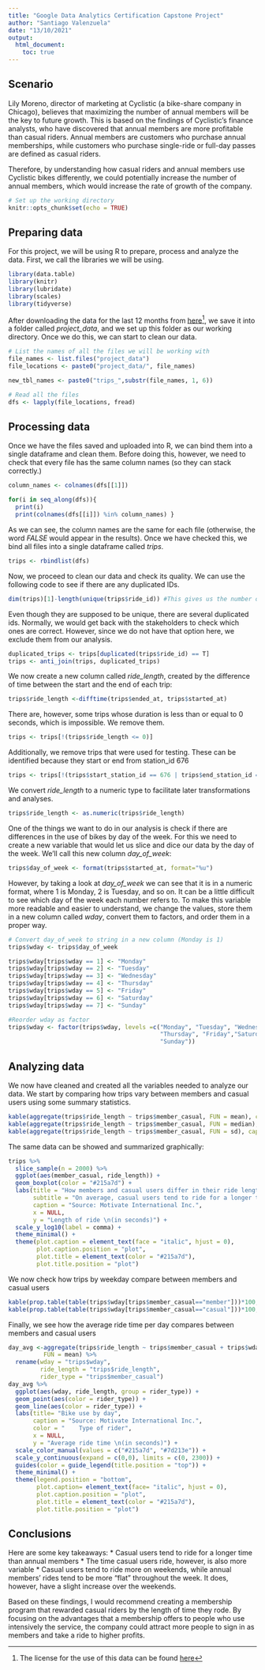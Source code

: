 ---
title: "Google Data Analytics Certification Capstone Project"
author: "Santiago Valenzuela"
date: "13/10/2021"
output:
  html_document:
    toc: true
---

## Scenario

Lily Moreno, director of marketing at Cyclistic (a bike-share company in
Chicago), believes that maximizing the number of annual members will be the key to
future growth. This is based on the findings of Cyclistic’s finance analysts,
who have discovered that annual members are more profitable than casual riders.
Annual members are customers who purchase annual memberships, while customers who
purchase single-ride or full-day passes are defined as casual riders.

Therefore, by understanding how casual riders and annual members use Cyclistic
bikes differently, we could potentially increase the number of annual members, which would
increase the rate of growth of the company.

```{r setup, include=FALSE}
# Set up the working directory
knitr::opts_chunk$set(echo = TRUE)
```

## Preparing data
For this project, we will be using R to prepare, process and analyze the data. First, we call the libraries we will be using.
```{r, echo = T, warning=FALSE, results='hide'}
library(data.table)
library(knitr)
library(lubridate)
library(scales)
library(tidyverse)
```

After downloading the data for the last 12 months from [here](https://divvy-tripdata.s3.amazonaws.com/index.html)^[The license for the use of this data can be found [here](https://www.divvybikes.com/data-license-agreement)], we save it into a folder called _project_data_, and we set up this folder as our working directory. Once we do this, we can start to clean our data.

```{r results='hide'}
# List the names of all the files we will be working with
file_names <- list.files("project_data")
file_locations <- paste0("project_data/", file_names)

new_tbl_names <- paste0("trips_",substr(file_names, 1, 6))

# Read all the files
dfs <- lapply(file_locations, fread)
```

## Processing data

Once we have the files saved and uploaded into R, we can bind them into a single dataframe and clean them. Before doing this, however, we need to check that every file has the same column names (so they can stack correctly.)

```{r}
column_names <- colnames(dfs[[1]])

for(i in seq_along(dfs)){
  print(i)
  print(colnames(dfs[[i]]) %in% column_names) }
```

As we can see, the column names are the same for each file (otherwise, the word _FALSE_ would appear in the results). Once we have checked this, we bind all files into a single dataframe called _trips_. 
```{r}
trips <- rbindlist(dfs)
```

Now, we proceed to clean our data and check its quality. We can use the following code to see if there are any duplicated IDs.

```{r}
dim(trips)[1]-length(unique(trips$ride_id)) #This gives us the number of NON unique ride IDs
```

Even though they are supposed to be unique, there are several duplicated ids. Normally, we would get back with the stakeholders to check which ones are correct. However, since we do not have that option here, we exclude them from our analysis. 
```{r results='hide'}
duplicated_trips <- trips[duplicated(trips$ride_id) == T]
trips <- anti_join(trips, duplicated_trips)
```

We now create a new column called _ride_length_, created by the difference of time between the start and the end of each trip:
```{r}
trips$ride_length <-difftime(trips$ended_at, trips$started_at)
```

There are, however, some trips whose duration is less than or equal to 0 seconds, which is impossible. We remove them.
```{r}
trips <- trips[!(trips$ride_length <= 0)]
```

Additionally, we remove trips that were used for testing. These can be identified because they start or end from station_id 676
```{r}
trips <- trips[!(trips$start_station_id == 676 | trips$end_station_id == 676)]
```

We convert _ride_length_ to a  numeric type to facilitate later transformations and analyses.
```{r}
trips$ride_length <- as.numeric(trips$ride_length)
```

One of the things we want to do in our analysis is check if there are differences in the use of bikes by day of the week. For this we need to create a new variable that would let us slice and dice our data by the day of the week. We'll call this new column _day_of_week_:

```{r}
trips$day_of_week <- format(trips$started_at, format="%u")
```

However, by taking a look at _day_of_week_ we can see that it is in a numeric format, where 1 is Monday, 2 is Tuesday, and so on. It can be a little difficult to see which day of the week each number refers to. To make this variable more readable and easier to understand, we change the values, store them in a new column called _wday_, convert them to factors, and order them in a proper way.

```{r}
# Convert day_of_week to string in a new column (Monday is 1)
trips$wday <- trips$day_of_week

trips$wday[trips$wday == 1] <- "Monday"
trips$wday[trips$wday == 2] <- "Tuesday"
trips$wday[trips$wday == 3] <- "Wednesday"
trips$wday[trips$wday == 4] <- "Thursday"
trips$wday[trips$wday == 5] <- "Friday"
trips$wday[trips$wday == 6] <- "Saturday"
trips$wday[trips$wday == 7] <- "Sunday"

#Reorder wday as factor
trips$wday <- factor(trips$wday, levels =c("Monday", "Tuesday", "Wednesday",
                                           "Thursday", "Friday","Saturday",
                                           "Sunday"))
```

## Analyzing data

We now have cleaned and created all the variables needed to analyze our data. We start by comparing how trips vary between members and casual users using some summary statistics. 

```{r}
kable(aggregate(trips$ride_length ~ trips$member_casual, FUN = mean), caption = "Mean ride length")
kable(aggregate(trips$ride_length ~ trips$member_casual, FUN = median), caption = "Median ride length")
kable(aggregate(trips$ride_length ~ trips$member_casual, FUN = sd), caption = "Ride length standard deviation ")
```

The same data can be showed and summarized graphically:

```{r echo=FALSE}
trips %>%
  slice_sample(n = 2000) %>%
  ggplot(aes(member_casual, ride_length)) +
  geom_boxplot(color = "#215a7d") +
  labs(title = "How members and casual users differ in their ride length",
       subtitle = "On average, casual users tend to ride for a longer time than annual members",
       caption = "Source: Motivate International Inc.",
       x = NULL,
       y = "Length of ride \n(in seconds)") +
  scale_y_log10(label = comma) +
  theme_minimal() +
  theme(plot.caption = element_text(face = "italic", hjust = 0),
        plot.caption.position = "plot",
        plot.title = element_text(color = "#215a7d"),
        plot.title.position = "plot")
```

We now check how trips by weekday compare between members and casual users
```{r echo=FALSE}
kable(prop.table(table(trips$wday[trips$member_casual=="member"]))*100, caption = "Proportion of trips by weekday for annual members (%)")
kable(prop.table(table(trips$wday[trips$member_casual=="casual"]))*100, caption = "Proportion of trips by weekday for casual riders (%)")
```

Finally, we see how the average ride time per day compares between members and casual users

```{r echo = FALSE}

day_avg <-aggregate(trips$ride_length ~ trips$member_casual + trips$wday,
          FUN = mean) %>%
  rename(wday = "trips$wday",
         ride_length = "trips$ride_length",
         rider_type = "trips$member_casual")
day_avg %>%
  ggplot(aes(wday, ride_length, group = rider_type)) +
  geom_point(aes(color = rider_type)) +
  geom_line(aes(color = rider_type)) +
  labs(title= "Bike use by day",
       caption = "Source: Motivate International Inc.",
       color = "    Type of rider",
       x = NULL,
       y = "Average ride time \n(in seconds)") +
  scale_color_manual(values = c("#215a7d", "#7d213e")) +
  scale_y_continuous(expand = c(0,0), limits = c(0, 2300)) +
  guides(color = guide_legend(title.position = "top")) +
  theme_minimal() +
  theme(legend.position = "bottom",
        plot.caption= element_text(face= "italic", hjust = 0),
        plot.caption.position = "plot",
        plot.title = element_text(color = "#215a7d"),
        plot.title.position = "plot")
```

## Conclusions

Here are some key takeaways:
 * Casual users tend to ride for a longer time than annual members
 * The time casual users ride, however, is also more variable
 * Casual users tend to ride more on weekends, while annual members' rides tend to be more "flat" throughout the week. It does, however, have a slight increase over the weekends.
 
Based on these findings, I would recommend creating a membership program that rewarded casual riders by the length of time they rode. By focusing on the advantages that a membership offers to people who use intensively the service, the company could attract more people to sign in as members and take a ride to higher profits. 